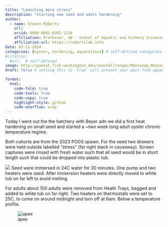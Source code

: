 ```yaml
---
title: "Launching more stress"
description: "starting new seed and adult hardening"
author:
  - name: Steven Roberts
    url: 
    orcid: 0000-0001-8302-1138
    affiliation: Professor, UW - School of Aquatic and Fishery Sciences
    affiliation-url: https://robertslab.info
date: 03-11-2024
categories: [oyster, hardening, aquaculture] # self-defined categories
#citation: 
  #url:  # self-defined
image: http://gannet.fish.washington.edu/seashell/snaps/Monosnap_Monosnap_2024-03-12_14-06-23.png # finding a good image
draft: false # setting this to `true` will prevent your post from appearing on your listing page until you're ready!

format:
  html:
    code-fold: true
    code-tools: true
    code-copy: true
    highlight-style: github
    code-overflow: wrap
---
```


Today I went out the the hatchery with Beyer adn we did a first heat hardening on small seed and started a ~two week long adult oyster chronic temperature regime.

Both cohorts are from the 2023 POGS spawn. For the seed two drawers were held outside labelled "stress" (far right stack in causeway). Screen captures were rinsed with fresh water such that all seed would be in short length such that could be dropped into plastic tub.

![](http://gannet.fish.washington.edu/seashell/snaps/Monosnap_Monosnap_2024-03-12_13-55-14.png)
Seed were immersed in 24C water for 30 minutes. One pump and two heaters were used. After immersion heaters were directly moved to white tub on far left to avoid melting.


For adults about 100 adults were removed from Heath Trays, bagged and added to white tub on far right. Two heaters on thermostats were set to 25C, to come on around midnight and turn off at 6am. Below a temperature profile.


![apex](http://gannet.fish.washington.edu/seashell/snaps/Monosnap_Monosnap_2024-03-12_14-05-24.png)


